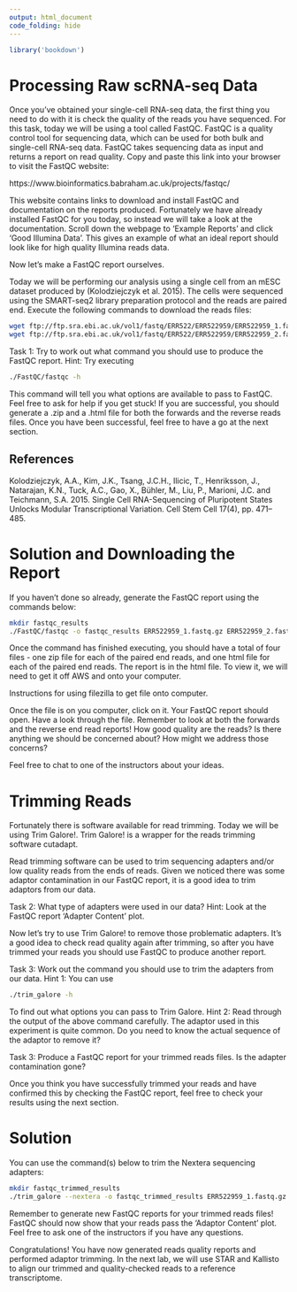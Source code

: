 ```yaml
---
output: html_document
code_folding: hide
---
```


```r
library('bookdown')
```

# Processing Raw scRNA-seq Data

Once you've obtained your single-cell RNA-seq data, the first thing you need to do with it is check the quality of the reads you have sequenced. For this task, today we will be using a tool called FastQC. FastQC is a quality control tool for sequencing data, which can be used for both bulk and single-cell RNA-seq data. FastQC takes sequencing data as input and returns a report on read quality. Copy and paste this link into your browser to visit the FastQC website:

https://www.bioinformatics.babraham.ac.uk/projects/fastqc/

This website contains links to download and install FastQC and documentation on the reports produced. Fortunately we have already installed FastQC for you today, so instead we will take a look at the documentation. Scroll down the webpage to 'Example Reports' and click 'Good Illumina Data'. This gives an example of what an ideal report should look like for high quality Illumina reads data.

Now let's make a FastQC report ourselves.

Today we will be performing our analysis using a single cell from an mESC dataset produced by (Kolodziejczyk et al. 2015). The cells were sequenced using the SMART-seq2 library preparation protocol and the reads are paired end. Execute the following commands to download the reads files:

```bash
wget ftp://ftp.sra.ebi.ac.uk/vol1/fastq/ERR522/ERR522959/ERR522959_1.fastq.gz
wget ftp://ftp.sra.ebi.ac.uk/vol1/fastq/ERR522/ERR522959/ERR522959_2.fastq.gz
```

Task 1: Try to work out what command you should use to produce the FastQC report. Hint: Try executing

```bash
./FastQC/fastqc -h
```

This command will tell you what options are available to pass to FastQC. Feel free to ask for help if you get stuck! If you are successful, you should generate a .zip and a .html file for both the forwards and the reverse reads files. Once you have been successful, feel free to have a go at the next section.

## References

Kolodziejczyk, A.A., Kim, J.K., Tsang, J.C.H., Ilicic, T., Henriksson, J., Natarajan, K.N., Tuck, A.C., Gao, X., Bühler, M., Liu, P., Marioni, J.C. and Teichmann, S.A. 2015. Single Cell RNA-Sequencing of Pluripotent States Unlocks Modular Transcriptional Variation. Cell Stem Cell 17(4), pp. 471–485.


# Solution and Downloading the Report

If you haven't done so already, generate the FastQC report using the commands below:

```bash
mkdir fastqc_results
./FastQC/fastqc -o fastqc_results ERR522959_1.fastq.gz ERR522959_2.fastq.gz
```

Once the command has finished executing, you should have a total of four files - one zip file for each of the paired end reads, and one html file for each of the paired end reads. The report is in the html file. To view it, we will need to get it off AWS and onto your computer.

Instructions for using filezilla to get file onto computer.

Once the file is on you computer, click on it. Your FastQC report should open. Have a look through the file. Remember to look at both the forwards and the reverse end read reports! How good quality are the reads? Is there anything we should be concerned about? How might we address those concerns?

Feel free to chat to one of the instructors about your ideas.

# Trimming Reads

Fortunately there is software available for read trimming. Today we will be using Trim Galore!. Trim Galore! is a wrapper for the reads trimming software cutadapt.

Read trimming software can be used to trim sequencing adapters and/or low quality reads from the ends of reads. Given we noticed there was some adaptor contamination in our FastQC report, it is a good idea to trim adaptors from our data.

Task 2: What type of adapters were used in our data? Hint: Look at the FastQC report 'Adapter Content' plot.

Now let's try to use Trim Galore! to remove those problematic adapters. It's a good idea to check read quality again after trimming, so after you have trimmed your reads you should use FastQC to produce another report.

Task 3: Work out the command you should use to trim the adapters from our data. Hint 1: You can use 

```bash
./trim_galore -h
```

To find out what options you can pass to Trim Galore.
Hint 2: Read through the output of the above command carefully. The adaptor used in this experiment is quite common. Do you need to know the actual sequence of the adaptor to remove it?

Task 3: Produce a FastQC report for your trimmed reads files. Is the adapter contamination gone?

Once you think you have successfully trimmed your reads and have confirmed this by checking the FastQC report, feel free to check your results using the next section.

# Solution

You can use the command(s) below to trim the Nextera sequencing adapters:

```bash
mkdir fastqc_trimmed_results
./trim_galore --nextera -o fastqc_trimmed_results ERR522959_1.fastq.gz raw_data/ERR522959_2.fastq.gz
```

Remember to generate new FastQC reports for your trimmed reads files! FastQC should now show that your reads pass the 'Adaptor Content' plot. Feel free to ask one of the instructors if you have any questions.

Congratulations! You have now generated reads quality reports and performed adaptor trimming. In the next lab, we will use STAR and Kallisto to align our trimmed and quality-checked reads to a reference transcriptome.



